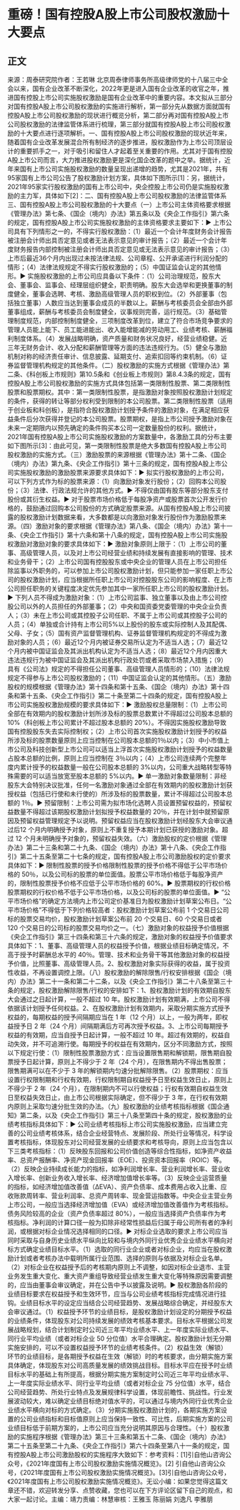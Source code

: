 # 重磅！国有控股A股上市公司股权激励十大要点
## 正文
来源：周泰研究院作者：王若琳 北京周泰律师事务所高级律师党的十八届三中全会以来，国有企业改革不断深化，2022年更是进入国有企业改革的收官之年，推进国有控股上市公司实施股权激励是国有企业改革中的重要内容。本文拟从三部分对国有控股A股上市公司股权激励的实施进行解析，第一部分先从数据方面就国有控股A股上市公司股权激励的现状进行概览分析，第二部分再对国有控股A股上市公司股权激励的法律监管体系进行梳理，第三部分就国有控股A股上市公司股权激励的十大要点进行逐项解析。一、国有控股A股上市公司股权激励的现状近年来，随着国有企业改革发展混合所有制经济的逐步推进，股权激励作为上市公司顶层设计的重要抓手之一，对于吸引和留住人才起着至关重要的作用。尤其对于国有控股A股上市公司而言，大力推进股权激励更是深化国企改革的题中之举。据统计，近年来国有上市公司实施股权激励的数量呈现出递增的趋势，尤其是2021年，共有95家国有上市公司公告了股权激励计划方案，具体如下图所示[1]：另，据统计，2021年95家实行股权激励的国有上市公司中，央企控股上市公司仍是实施股权激励的主力军，具体如下[2]：二、国有控股A股上市公司股权激励的法律监管体系三、国有控股A股上市公司股权激励的十大要点（一）上市公司主体资格要求根据《管理办法》第七条、《国企（境内）办法》第五条以及《央企工作指引》第六条的规定，国有控股A股上市公司实施股权激励的主体资格要求主要如下：▶ 上市公司具有下列情形之一的，不得实行股权激励：（1）最近一个会计年度财务会计报告被注册会计师出具否定意见或者无法表示意见的审计报告；（2）最近一个会计年度财务报告内部控制被注册会计师出具否定意见或无法表示意见的审计报告；（3）上市后最近36个月内出现过未按法律法规、公司章程、公开承诺进行利润分配的情形；（4）法律法规规定不得实行股权激励的；（5）中国证监会认定的其他情形。▶ 实施股权激励的上市公司应具备以下条件：（1）公司治理规范，股东大会、董事会、监事会、经理层组织健全，职责明确。股东大会选举和更换董事的制度健全，董事会选聘、考核、激励高级管理人员的职权到位。（2）外部董事（包括独立董事）人数应当达到董事会成员的半数以上。薪酬与考核委员会全部由外部董事组成，薪酬与考核委员会制度健全，议事规则完善，运行规范。（3）基础管理制度规范，内部控制制度健全，三项制度改革到位，建立了符合市场竞争要求的管理人员能上能下、员工能进能出、收入能增能减的劳动用工、业绩考核、薪酬福利制度体系。（4）发展战略明确，资产质量和财务状况良好，经营业绩稳健。近三年无财务会计、收入分配和薪酬管理等方面的违法违规行为。（5）健全与激励机制对称的经济责任审计、信息披露、延期支付、追索扣回等约束机制。（6）证券监督管理机构规定的其他条件。（二）股权激励的实施方式根据《管理办法》第二条、《科创板上市规则》第10.5条和《创业板上市规则》第8.4.3条的规定，国有控股A股上市公司股权激励的实施方式具体包括第一类限制性股票、第二类限制性股票和股票期权。其中：第一类限制性股票，是指激励对象按照股权激励计划规定的条件，获得的转让等部分权利受到限制的本公司股票。第二类限制性股票（适用于创业板和科创板），是指符合股权激励计划授予条件的激励对象，在满足相应获益条件后分次获得并登记的本公司股票。股票期权，是指上市公司授予激励对象在未来一定期限内以预先确定的条件购买本公司一定数量股份的权利。据统计，2021年国有控股A股上市公司实施股权激励的方案数量中，各激励工具的分布主要如下图所示[3]：由此可见，第一类限制性股票是绝大多数国有控股A股上市公司股权激励的实施方式。（三）激励股票的来源根据《管理办法》第十二条、《国企（境内）办法》第九条、《央企工作指引》第十三条的规定，国有控股A股上市公司实施股权激励的激励股票来源要求具体如下：▶ 拟实行股权激励的上市公司，可以下列方式作为标的股票来源：（1）向激励对象发行股份；（2）回购本公司股份；（3）法律、行政法规允许的其他方式。▶ 不得仅由国有股东等部分股东支付股份或其衍生权益。▶ 对于股票市场价格低于每股净资产或股票首次公开发行价格的，鼓励通过回购本公司股份的方式确定股票来源。从国有控股A股上市公司披露的股权激励计划数据来看，大多数都是以向激励对象发行股份作为激励股票来源。（四）激励对象的要求根据《管理办法》第八条、《国企（境内）办法》第十一条、《央企工作指引》第十六条和第十八条的规定，国有控股A股上市公司实施股权激励对激励对象的要求具体如下：▶ 激励对象原则上限于：（1）上市公司的董事、高级管理人员，以及对上市公司经营业绩和持续发展有直接影响的管理、技术和业务骨干；（2）上市公司国有控股股东或中央企业的管理人员在上市公司担任除监事以外职务的，可以参加上市公司股权激励计划，但只能参加一家任职上市公司的股权激励计划，应当根据所任职上市公司对控股股东公司的影响程度、在上市公司担任职务的关键程度决定优先参加其中一家所任职上市公司的股权激励计划。▶ 下列人员不得成为激励对象：（1）上市公司监事、独立董事以及由上市公司控股公司以外的人员担任的外部董事；（2）中央和国资委党委管理的中央企业负责人；（3）未在上市公司或其控股子公司任职、不属于上市公司或其控股子公司的人员；（4）单独或合计持有上市公司5%以上股份的股东或实际控制人及其配偶、父母、子女；（5）国有资产监督管理机构、证券监督管理机构规定的不得成为激励对象的人员；（6）最近12个月内被证券交易所认定为不适当人选；（7）最近12个月内被中国证监会及其派出机构认定为不适当人选；（8）最近12个月内因重大违法违规行为被中国证监会及其派出机构行政处罚或者采取市场禁入措施；（9）具有《公司法》规定的不得担任公司董事、高级管理人员情形的；（10）法律法规规定不得参与上市公司股权激励的；（11）中国证监会认定的其他情形。（五）激励股权的规模根据《管理办法》第十四条和第十五条、《国企（境内）办法》第十四条和第十五条、《央企工作指引》第二十条至第二十四条的规定，国有控股A股上市公司实施股权激励规模的要求具体如下：▶ 激励股权总量限制：（1）上市公司全部在有效期内的股权激励计划所涉及标的股票总数累计不得超过公司股本总额的 10%（科创板上市公司累计不超过股本总额的 20%）。不得因实施股权激励导致国有控股股东失去实际控制权；（2）上市公司首次实施股权激励计划授予的权益所涉及标的股票数量原则上应当控制在公司股本总额的1％以内；（3）中小市值上市公司及科技创新型上市公司可以适当上浮首次实施股权激励计划授予的权益数量占股本总额的比例，原则上应当控制在 3％以内；（4）上市公司连续两个完整年度内累计授予的权益数量一般在公司股本总额的 3%以内，公司重大战略转型等特殊需要的可以适当放宽至股本总额的 5%以内。▶ 单一激励对象数量限制：非经股东大会特别决议批准，任何一名激励对象通过全部在有效期内的股权激励计划获授权益（包括已行使和未行使的）所涉及标的股票数量，累计不得超过公司股本总额的 1％。▶ 预留限制：上市公司需为拟市场化选聘人员设置预留权益的，预留权益数量不得超过该期股权激励计划拟授予权益数量的 20％，并在计划中就预留原因及预留权益管理规定予以说明。预留权益应当在股权激励计划经股东大会审议通过后12 个月内明确授予对象，原则上不重复授予本期计划已获授的激励对象。超过 12 个月未明确授予对象的，预留权益失效。（六）激励股权的定价根据《管理办法》第二十三条和第二十九条、《国企（境内）办法》第十八条、《央企工作指引》第二十五条至第二十七条的规定，国有控股A股上市公司激励股权的定价要求具体如下：▶ 限制性股票的授予价格限制性股票的授予价格不得低于公平市场价格的 50％，以及公司标的股票的单位面值。股票公平市场价格低于每股净资产的，限制性股票授予价格不应低于公平市场价格的 60%。▶ 股票期权的行权价格股票期权的行权价格不低于公平市场价格，以及公司标的股票的单位面值。▶ “公平市场价格”的确定方法境内上市公司定价基准日为股权激励计划草案公布日。“公平市场价格”不得低于下列价格较高者：股权激励计划草案公布前 1 个交易日公司标的股票交易均价，股权激励计划草案公布前 20 个交易日、60 个交易日或者 120 个交易日的公司标的股票交易均价之一。（七）激励对象的权益授予价值根据《央企工作指引》第三十四条和第三十六条的规定，激励对象的权益授予价值要求具体如下：1、董事、高级管理人员的权益授予价值，根据业绩目标确定情况，不高于授予时薪酬总水平的 40％。管理、技术和业务骨干等其他激励对象的权益授予价值，比照董事、高级管理人员。2、股权激励对象实际获得的收益，属于投资性收益，不再设置调控上限。（八）股权激励的解除限售/行权安排根据《国企（境内）办法》第二十一条和第二十二条，以及《央企工作指引》第二十八条至第三十条的规定，股权激励解除限售/行权的安排如下：1、股权激励计划的有效期自股东大会通过之日起计算，一般不超过 10 年。股权激励计划有效期满，上市公司不得依据该计划授予任何权益。2、在股权激励计划有效期内，采取分期实施方式授予权益的，每期权益的授予间隔期应当在 1 年（12 个月）以上，一般为两年，即权益授予日 2 年（24 个月）间隔期满后方可再次授予权益。3、上市公司每期授予权益的有效期，应当自授予日起计算，一般不超过 10 年。超过有效期的，权益自动失效，并不可追溯行使。每期授予的权益在有效期内，区分不同激励方式，按照以下规定行使：（1）限制性股票激励方式：应当设置限售期和解锁期，限售期自股票授予日起计算，原则上不得少于 2 年（24 个月），在限售期内不得出售股票；限售期满可以在不少于 3 年的解锁期内匀速分批解除限售。（2）股票期权：应当设置行权限制期和行权有效期，行权限制期自权益授予日至权益生效日止，原则上不得少于 2 年（24 个月），在限制期内不可以行使权益；行权有效期自权益生效日至权益失效日止，由上市公司根据实际确定，但不得少于 3 年，在行权有效期内原则上采取匀速分批生效的办法。（九）股权激励的业绩考核指标根据《国企通知》第二条，以及《央企工作指引》第三十八条至第四十条的规定，股权激励的业绩考核指标具体如下：▶ 公司业绩考核指标上市公司实施股权激励，应当建立完善的公司业绩考核体系，结合企业经营特点、发展阶段、所处行业等情况，科学设置考核指标，体现股东对公司经营发展的业绩要求和考核导向，原则上应当包含以下三类考核指标：（1）反映股东回报和公司价值创造等综合性指标，如净资产收益率、总资产报酬率、净资产现金回报率（EOE）、投资资本回报率（ROIC）等。（2）反映企业持续成长能力的指标，如净利润增长率、营业利润增长率、营业收入增长率、创新业务收入增长率、经济增加值增长率等。（3）反映企业运营质量的指标，如经济增加值改善值（ΔEVA）、资产负债率、成本费用占收入比重、应收账款周转率、营业利润率、总资产周转率、现金营运指数等。中央企业主营业务上市公司，一般应当选择经济增加值（EVA）或经济增加值改善值作为考核指标。债务风险较高的企业（资产负债率超过 80%），一般应当选择资产负债率作为考核指标。净利润的计算口径一般为扣除非经常性损益后归属于母公司所有者的净利润，或根据对标企业情况选择相同的口径。▶ 对标企业选取的要求上市公司应当同时采取与自身历史业绩水平纵向比较和与境内外同行业优秀企业业绩水平横向对标方式确定业绩目标水平。（1）选取的同行业企业或者对标企业，均应当在股权激励计划或者考核办法中载明所属行业范围、选择的原则与依据及对标企业名单。（2）对标企业在权益授予后的考核期内原则上不调整，如因对标企业退市、主营业务发生重大变化、重大资产重组导致经营业绩发生重大变化等特殊原因需要调整的，应当由董事会审议确定，并在公告中予以披露及说明。▶ 股权激励各阶段的业绩目标要求在权益授予和生效环节，应当与公司业绩考核指标完成情况进行挂钩。业绩目标水平的设定应当结合公司经营趋势、发展战略综合确定，并经股东大会审议通过。（1）权益授予环节的业绩目标，是股权激励计划设定的分期授予权益的业绩条件，体现股东对公司持续发展的绩效考核基本要求。目标水平根据公司发展战略规划，结合计划制定时公司近三年平均业绩水平、上一年度实际业绩水平、同行业平均业绩（或者对标企业 50 分位值）水平合理确定。股权激励计划无分期实施安排的，可以不设置权益授予环节的业绩考核条件。（2）权益生效（解锁）环节的业绩目标，是各期授予权益在生效（解锁）时的考核要求，由分期实施方案具体确定，体现股东对公司高质量发展的绩效挑战目标。目标水平应在授予时业绩目标水平的基础上有所提高，根据分期实施方案制定时公司近三年平均业绩水平、上一年度实际业绩水平、同行业平均业绩（或者对标企业 75 分位值）水平，结合公司经营趋势、所处行业特点及发展规律科学设置，体现前瞻性、挑战性。行业发展波动较大，难以确定业绩目标绝对值水平的，可以通过与境内外同行业优秀企业业绩水平横向对标的方式确定。（3）分期实施股权激励计划的，各期实施方案设置的公司业绩指标和目标值原则上应当保持一致性、可比性，后期实施方案的公司业绩目标低于前期方案的，上市公司应当充分说明其原因与合理性。（十）股权激励的实施程序根据《管理办法》第三十三条和第五十二条、《国企（境内）办法》第二十五条至第二十九条、《央企工作指引》第六十四条至第八十一条的规定，国有控股A股上市公司激励股权的实施程序大致如下：参考资料：[1]引自他山咨询公众号，《2021年度国有上市公司股权激励实施情况概览》。[2] 引自他山咨询公众号，《2021年度国有上市公司股权激励实施情况概览》。[3]引自他山咨询公众号，《2021年度国有上市公司股权激励实施情况概览》。无讼小编：如果您觉得这篇文章还不错，欢迎转发分享、点赞收藏，您也可以在下方评论区留下自己的观点，和大家一起讨论。主编：靖力责编：林慧审核：王雅玉 陈丽娟 刘逸凡 李雅朋